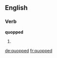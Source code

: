 ==English==

===Verb===
'''quopped'''

# {{third-person singular of|[[quop]]}}

[[de:quopped]]
[[fr:quopped]]